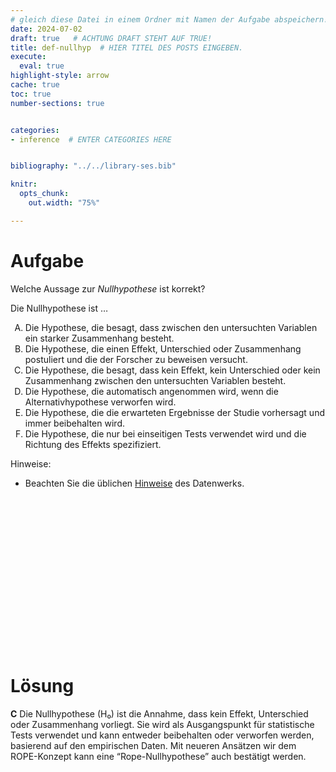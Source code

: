 ```yaml
---
# gleich diese Datei in einem Ordner mit Namen der Aufgabe abspeichern!
date: 2024-07-02
draft: true   # ACHTUNG DRAFT STEHT AUF TRUE!
title: def-nullhyp  # HIER TITEL DES POSTS EINGEBEN.
execute: 
  eval: true 
highlight-style: arrow 
cache: true
toc: true
number-sections: true


categories:
- inference  # ENTER CATEGORIES HERE


bibliography: "../../library-ses.bib"

knitr:
  opts_chunk:
    out.width: "75%"

---
```






# Aufgabe 

Welche Aussage zur *Nullhypothese* ist korrekt?


Die Nullhypothese ist ...

A) Die Hypothese, die besagt, dass zwischen den untersuchten Variablen ein starker Zusammenhang besteht.
B) Die Hypothese, die einen Effekt, Unterschied oder Zusammenhang postuliert und die der Forscher zu beweisen versucht.
C) Die Hypothese, die besagt, dass kein Effekt, kein Unterschied oder kein Zusammenhang zwischen den untersuchten Variablen besteht.
D) Die Hypothese, die automatisch angenommen wird, wenn die Alternativhypothese verworfen wird.
E) Die Hypothese, die die erwarteten Ergebnisse der Studie vorhersagt und immer beibehalten wird.
F) Die Hypothese, die nur bei einseitigen Tests verwendet wird und die Richtung des Effekts spezifiziert.



Hinweise:


- Beachten Sie die üblichen [Hinweise](https://datenwerk.netlify.app/hinweise) des Datenwerks.


</br>
</br>
</br>

</br>
</br>
</br>

</br>
</br>
</br>

</br>
</br>
</br>











# Lösung 


**C**
Die Nullhypothese (H₀) ist die Annahme, dass kein Effekt, Unterschied oder Zusammenhang vorliegt. Sie wird als Ausgangspunkt für statistische Tests verwendet und kann entweder beibehalten oder verworfen werden, basierend auf den empirischen Daten. Mit neueren Ansätzen wir dem ROPE-Konzept kann eine "Rope-Nullhypothese" auch bestätigt werden.




